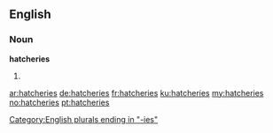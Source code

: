 ==English==

===Noun===
'''hatcheries'''

# {{plural of|hatchery}}

[[Category:English plurals ending in "-ies"]]

[[ar:hatcheries]]
[[de:hatcheries]]
[[fr:hatcheries]]
[[ku:hatcheries]]
[[my:hatcheries]]
[[no:hatcheries]]
[[pt:hatcheries]]